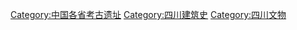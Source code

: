 [[Category:中国各省考古遗址|Category:中国各省考古遗址]]
[[Category:四川建筑史|Category:四川建筑史]]
[[Category:四川文物|Category:四川文物]]